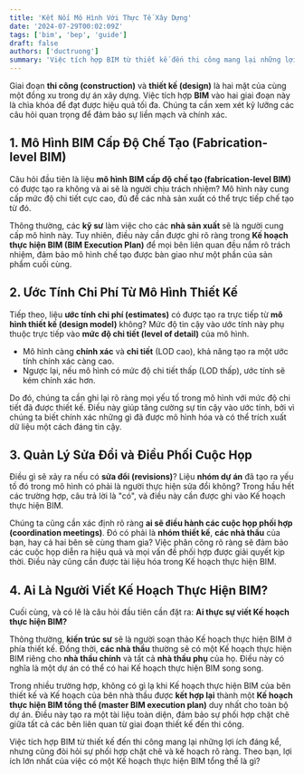 ```yaml
---
title: 'Kết Nối Mô Hình Với Thực Tế Xây Dựng'
date: '2024-07-29T00:02:09Z'
tags: ['bim', 'bep', 'guide']
draft: false
authors: ['ductruong']
summary: 'Việc tích hợp BIM từ thiết kế đến thi công mang lại những lợi ích đáng kể, nhưng cũng đòi hỏi sự phối hợp chặt chẽ và kế hoạch rõ ràng.'
---
```


Giai đoạn **thi công (construction)** và **thiết kế (design)** là hai mặt của cùng một đồng xu trong dự án xây dựng. Việc tích hợp **BIM** vào hai giai đoạn này là chìa khóa để đạt được hiệu quả tối đa. Chúng ta cần xem xét kỹ lưỡng các câu hỏi quan trọng để đảm bảo sự liền mạch và chính xác.

<TOCInline toc={props.toc} exclude="" />

## 1. Mô Hình BIM Cấp Độ Chế Tạo (Fabrication-level BIM)

Câu hỏi đầu tiên là liệu **mô hình BIM cấp độ chế tạo (fabrication-level BIM)** có được tạo ra không và ai sẽ là người chịu trách nhiệm? Mô hình này cung cấp mức độ chi tiết cực cao, đủ để các nhà sản xuất có thể trực tiếp chế tạo từ đó.

Thông thường, các **kỹ sư** làm việc cho các **nhà sản xuất** sẽ là người cung cấp mô hình này. Tuy nhiên, điều này cần được ghi rõ ràng trong **Kế hoạch thực hiện BIM (BIM Execution Plan)** để mọi bên liên quan đều nắm rõ trách nhiệm, đảm bảo mô hình chế tạo được bàn giao như một phần của sản phẩm cuối cùng.

## 2. Ước Tính Chi Phí Từ Mô Hình Thiết Kế

Tiếp theo, liệu **ước tính chi phí (estimates)** có được tạo ra trực tiếp từ **mô hình thiết kế (design model)** không? Mức độ tin cậy vào ước tính này phụ thuộc trực tiếp vào **mức độ chi tiết (level of detail)** của mô hình.

- Mô hình càng **chính xác** và **chi tiết** (LOD cao), khả năng tạo ra một ước tính chính xác càng cao.
- Ngược lại, nếu mô hình có mức độ chi tiết thấp (LOD thấp), ước tính sẽ kém chính xác hơn.

Do đó, chúng ta cần ghi lại rõ ràng mọi yếu tố trong mô hình với mức độ chi tiết đã được thiết kế. Điều này giúp tăng cường sự tin cậy vào ước tính, bởi vì chúng ta biết chính xác những gì đã được mô hình hóa và có thể trích xuất dữ liệu một cách đáng tin cậy.

## 3. Quản Lý Sửa Đổi và Điều Phối Cuộc Họp

Điều gì sẽ xảy ra nếu có **sửa đổi (revisions)**? Liệu **nhóm dự án** đã tạo ra yếu tố đó trong mô hình có phải là người thực hiện sửa đổi không? Trong hầu hết các trường hợp, câu trả lời là "có", và điều này cần được ghi vào Kế hoạch thực hiện BIM.

Chúng ta cũng cần xác định rõ ràng **ai sẽ điều hành các cuộc họp phối hợp (coordination meetings)**. Đó có phải là **nhóm thiết kế**, **các nhà thầu** của bạn, hay cả hai bên sẽ cùng tham gia? Việc phân công rõ ràng sẽ đảm bảo các cuộc họp diễn ra hiệu quả và mọi vấn đề phối hợp được giải quyết kịp thời. Điều này cũng cần được tài liệu hóa trong Kế hoạch thực hiện BIM.

## 4. Ai Là Người Viết Kế Hoạch Thực Hiện BIM?

Cuối cùng, và có lẽ là câu hỏi đầu tiên cần đặt ra: **Ai thực sự viết Kế hoạch thực hiện BIM?**

Thông thường, **kiến trúc sư** sẽ là người soạn thảo Kế hoạch thực hiện BIM ở phía thiết kế. Đồng thời, **các nhà thầu** thường sẽ có một Kế hoạch thực hiện BIM riêng cho **nhà thầu chính** và tất cả **nhà thầu phụ** của họ. Điều này có nghĩa là một dự án có thể có hai Kế hoạch thực hiện BIM song song.

Trong nhiều trường hợp, không có gì lạ khi Kế hoạch thực hiện BIM của bên thiết kế và Kế hoạch của bên nhà thầu được **kết hợp lại** thành một **Kế hoạch thực hiện BIM tổng thể (master BIM execution plan)** duy nhất cho toàn bộ dự án. Điều này tạo ra một tài liệu toàn diện, đảm bảo sự phối hợp chặt chẽ giữa tất cả các bên liên quan từ giai đoạn thiết kế đến thi công.

Việc tích hợp BIM từ thiết kế đến thi công mang lại những lợi ích đáng kể, nhưng cũng đòi hỏi sự phối hợp chặt chẽ và kế hoạch rõ ràng. Theo bạn, lợi ích lớn nhất của việc có một Kế hoạch thực hiện BIM tổng thể là gì?

